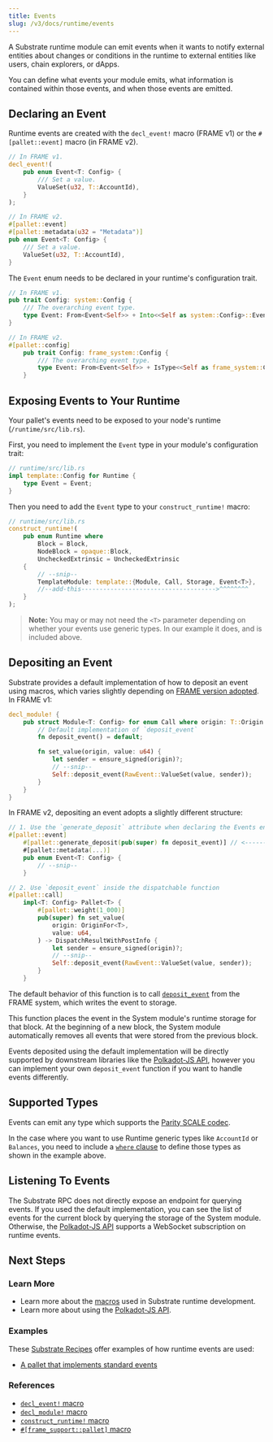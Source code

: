 ```yaml
---
title: Events
slug: /v3/docs/runtime/events
---
```


A Substrate runtime module can emit events when it wants to notify external entities about changes
or conditions in the runtime to external entities like users, chain explorers, or dApps.

You can define what events your module emits, what information is contained within those events, and
when those events are emitted.

## Declaring an Event

Runtime events are created with the `decl_event!` macro (FRAME v1) or the `#[pallet::event]` macro (in FRAME v2).

```rust
// In FRAME v1.
decl_event!(
	pub enum Event<T: Config> {
		/// Set a value.
		ValueSet(u32, T::AccountId),
	}
);

// In FRAME v2.
#[pallet::event]
#[pallet::metadata(u32 = "Metadata")]
pub enum Event<T: Config> {
	/// Set a value.
	ValueSet(u32, T::AccountId),
}
```

The `Event` enum needs to be declared in your runtime's configuration trait.

```rust
// In FRAME v1.
pub trait Config: system::Config {
	/// The overarching event type.
	type Event: From<Event<Self>> + Into<<Self as system::Config>::Event>;
}

// In FRAME v2.
#[pallet::config]
	pub trait Config: frame_system::Config {
		/// The overarching event type.
		type Event: From<Event<Self>> + IsType<<Self as frame_system::Config>::Event>;
	}
```

## Exposing Events to Your Runtime

Your pallet's events need to be exposed to your node's runtime (`/runtime/src/lib.rs`).

First, you need to implement the `Event` type in your module's configuration trait:

```rust
// runtime/src/lib.rs
impl template::Config for Runtime {
	type Event = Event;
}
```

Then you need to add the `Event` type to your `construct_runtime!` macro:

```rust
// runtime/src/lib.rs
construct_runtime!(
	pub enum Runtime where
		Block = Block,
		NodeBlock = opaque::Block,
		UncheckedExtrinsic = UncheckedExtrinsic
	{
		// --snip--
		TemplateModule: template::{Module, Call, Storage, Event<T>},
		//--add-this------------------------------------->^^^^^^^^
	}
);
```

> **Note:** You may or may not need the `<T>` parameter depending on whether your events use generic
> types. In our example it does, and is included above.

## Depositing an Event

Substrate provides a default implementation of how to deposit an event using macros, which varies slightly depending on [FRAME version adopted](runtime/macros#overview-of-frame-versioning). In FRAME v1:

```rust
decl_module! {
	pub struct Module<T: Config> for enum Call where origin: T::Origin {
		// Default implementation of `deposit_event`
		fn deposit_event() = default;

		fn set_value(origin, value: u64) {
			let sender = ensure_signed(origin)?;
			// --snip--
			Self::deposit_event(RawEvent::ValueSet(value, sender));
		}
	}
}
```

In FRAME v2, depositing an event adopts a slightly different structure:

```rust
// 1. Use the `generate_deposit` attribute when declaring the Events enum.
#[pallet::event]
	#[pallet::generate_deposit(pub(super) fn deposit_event)] // <------ here ----
	#[pallet::metadata(...)]
	pub enum Event<T: Config> {
		// --snip--
	}

// 2. Use `deposit_event` inside the dispatchable function
#[pallet::call]
	impl<T: Config> Pallet<T> {
		#[pallet::weight(1_000)]
		pub(super) fn set_value(
			origin: OriginFor<T>,
			value: u64,
		) -> DispatchResultWithPostInfo {
			let sender = ensure_signed(origin)?;
			// --snip--
			Self::deposit_event(RawEvent::ValueSet(value, sender));
		}
	}
```

The default behavior of this function is to call
[`deposit_event`](https://substrate.dev/rustdocs/latest/frame_system/pallet/struct.Pallet.html#method.deposit_event)
from the FRAME system, which writes the event to storage.

This function places the event in the System module's runtime storage for that block. At the
beginning of a new block, the System module automatically removes all events that were stored from
the previous block.

Events deposited using the default implementation will be directly supported by downstream libraries
like the [Polkadot-JS API](../../../v3/docs/toolchains/polkadot-js), however you can implement your own
`deposit_event` function if you want to handle events differently.

## Supported Types

Events can emit any type which supports the [Parity SCALE codec](../advanced/codec).

In the case where you want to use Runtime generic types like `AccountId` or `Balances`, you need to
include a [`where` clause](https://doc.rust-lang.org/rust-by-example/generics/where.html) to define
those types as shown in the example above.

## Listening To Events

The Substrate RPC does not directly expose an endpoint for querying events. If you used the default
implementation, you can see the list of events for the current block by querying the storage of the
System module. Otherwise, the [Polkadot-JS API](../../../v3/docs/toolchains/polkadot-js) supports a WebSocket
subscription on runtime events.

## Next Steps

### Learn More

- Learn more about the [macros](macros) used in Substrate runtime development.
- Learn more about using the [Polkadot-JS API](../../../v3/docs/toolchains/polkadot-js).

### Examples

These [Substrate Recipes](https://github.com/substrate-developer-hub/recipes) offer examples of how
runtime events are used:

- [A pallet that implements standard events](https://github.com/substrate-developer-hub/recipes/blob/master/pallets/last-caller/src/lib.rs)

### References

- [`decl_event!` macro](https://substrate.dev/rustdocs/latest/frame_support/macro.decl_event.html)
- [`decl_module!` macro](https://substrate.dev/rustdocs/latest/frame_support/macro.decl_module.html)
- [`construct_runtime!` macro](https://substrate.dev/rustdocs/latest/frame_support/macro.construct_runtime.html)
- [`#[frame_support::pallet]` macro](https://substrate.dev/rustdocs/latest/frame_support/attr.pallet.html)
